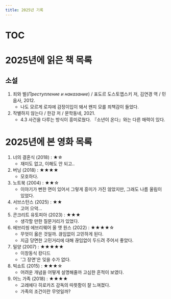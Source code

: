 ```yaml
---
title: 2025년 기록
---
```


# TOC

# 2025년에 읽은 책 목록

## 소설
1. 죄와 벌(_Преступление и наказание_) / 표도르 도스토옙스키 저, 김연경 역 / 민음사, 2012.
    - 나도 모르게 로쟈에 감정이입이 돼서 왠지 모를 죄책감이 들었다.
1. 작별하지 않는다 / 한강 저 / 문학동네, 2021.
    - 4.3 사건을 다루는 방식이 흥미로웠다. 『소년이 온다』와는 다른 매력이 있다.

# 2025년에 본 영화 목록

1. 너의 결혼식 (2018) : ★☆
    - 재미도 없고, 이해도 안 되고..
1. 버닝 (2018) : ★★★★
    - 모호하다.
1. 노트북 (2004) : ★★☆
    - 이야기가 뻔한 면이 있어서 그렇게 흥미가 가진 않았지만, 그래도 나름 울림이 있었다.
1. 서브스턴스 (2025) : ★★
    - 고어 으악...
1. 콘크리트 유토피아 (2023) : ★★★
    - 생각할 만한 질문거리가 있었다.
1. 에브리씽 에브리웨어 올 앳 원스 (2022) : ★★★★☆
    - 무엇이 옳은 것일까. 끊임없이 고민하게 된다.
    - 지금 당면한 고민거리에 대해 끊임없이 두드려 주어서 좋았다.
1. 밀양 (2007) : ★★★★★
    - 이창동식 캉디드
    - '그 장면'은 잊을 수가 없다.
1. 빅쇼트 (2015) : ★★★☆
    - 어려운 개념을 어떻게 설명해줄까 고심한 흔적이 보였다.
1. 어느 가족 (2018) : ★★★★
    - 고레에다 히로카즈 감독의 따뜻함이 잘 느껴졌다.
    - 가족의 조건이란 무엇일까?